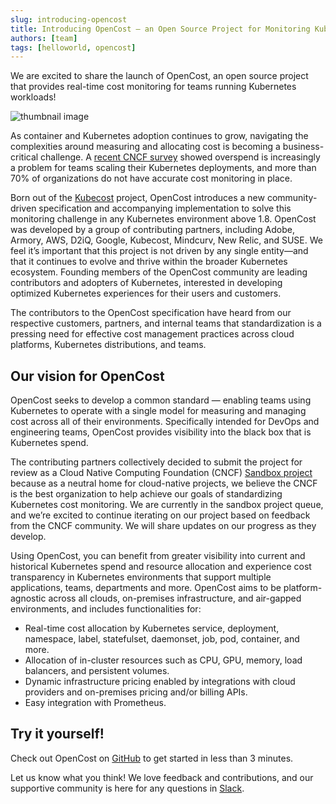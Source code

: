 ```yaml
---
slug: introducing-opencost
title: Introducing OpenCost — an Open Source Project for Monitoring Kubernetes Spend
authors: [team]
tags: [helloworld, opencost]
---
```


We are excited to share the launch of OpenCost, an open source project that provides real-time cost monitoring for teams running Kubernetes workloads!

<!--truncate-->

![thumbnail image](./img/opencost-lead.png)

As container and Kubernetes adoption continues to grow, navigating the complexities around measuring and allocating cost is becoming a business-critical challenge. A [recent CNCF survey](https://www.cncf.io/blog/2021/06/29/finops-for-kubernetes-insufficient-or-nonexistent-kubernetes-cost-monitoring-is-causing-overspend/) showed overspend is increasingly a problem for teams scaling their Kubernetes deployments, and more than 70% of organizations do not have accurate cost monitoring in place.

Born out of the [Kubecost](https://kubecost.com) project, OpenCost introduces a new community-driven specification and accompanying implementation to solve this monitoring challenge in any Kubernetes environment above 1.8. OpenCost was developed by a group of contributing partners, including Adobe, Armory, AWS, D2iQ, Google, Kubecost, Mindcurv, New Relic, and SUSE. We feel it’s important that this project is not driven by any single entity—and that it continues to evolve and thrive within the broader Kubernetes ecosystem. Founding members of the OpenCost community are leading contributors and adopters of Kubernetes, interested in developing optimized Kubernetes experiences for their users and customers.

The contributors to the OpenCost specification have heard from our respective customers, partners, and internal teams that standardization is a pressing need for effective cost management practices across cloud platforms, Kubernetes distributions, and teams.

## Our vision for OpenCost

OpenCost seeks to develop a common standard — enabling teams using Kubernetes to operate with a single model for measuring and managing cost across all of their environments. Specifically intended for DevOps and engineering teams, OpenCost provides visibility into the black box that is Kubernetes spend.

The contributing partners collectively decided to submit the project for review as a Cloud Native Computing Foundation (CNCF) [Sandbox project](https://www.cncf.io/sandbox-projects/) because as a neutral home for cloud-native projects, we believe the CNCF is the best organization to help achieve our goals of standardizing Kubernetes cost monitoring. We are currently in the sandbox project queue, and we’re excited to continue iterating on our project based on feedback from the CNCF community. We will share updates on our progress as they develop.

Using OpenCost, you can benefit from greater visibility into current and historical Kubernetes spend and resource allocation and experience cost transparency in Kubernetes environments that support multiple applications, teams, departments and more. OpenCost aims to be platform-agnostic across all clouds, on-premises infrastructure, and air-gapped environments, and includes functionalities for:

- Real-time cost allocation by Kubernetes service, deployment, namespace, label, statefulset, daemonset, job, pod, container, and more.
- Allocation of in-cluster resources such as CPU, GPU, memory, load balancers, and persistent volumes.
- Dynamic infrastructure pricing enabled by integrations with cloud providers and on-premises pricing and/or billing APIs.
- Easy integration with Prometheus.

## Try it yourself!

Check out OpenCost on [GitHub](https://github.com/kubecost/opencost) to get started in less than 3 minutes.

Let us know what you think! We love feedback and contributions, and our supportive community is here for any questions in [Slack](https://cloud-native.slack.com/archives/C03D56FPD4G).
